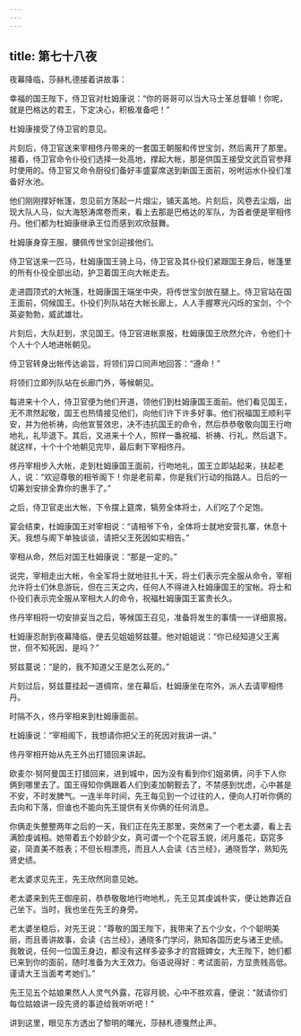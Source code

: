 ```yaml
---
---
---
```

title: 第七十八夜
---






夜幕降临，莎赫札德接着讲故事：





幸福的国王陛下，侍卫官对杜姆康说：“你的哥哥可以当大马士革总督嘛！你呢，就是巴格达的君王，下定决心，积极准备吧！”

杜姆康接受了侍卫官的意见。

片刻后，侍卫官送来宰相佟丹带来的一套国王朝服和传世宝剑，然后离开了那里。接着，侍卫官命令仆役们选择一处高地，撑起大帐，那是供国王接受文武百官参拜时使用的。侍卫官又命令厨役们备好丰盛宴席送到新国王面前，吩咐运水仆役们准备好水池。

他们刚刚撑好帐篷，忽见前方荡起一片烟尘，铺天盖地。片刻后，风卷去尘烟，出现大队人马，似大海怒涛席卷而来，看上去那是巴格达的军队，为首者便是宰相佟丹。他们都为杜姆康继承王位而感到欢欣鼓舞。

杜姆康身穿王服，腰佩传世宝剑迎接他们。

侍卫官送来一匹马，杜姆康国王骑上马，侍卫官及其仆役们紧跟国王身后，帐篷里的所有仆役全部出动，护卫着国王向大帐走去。

走进圆顶式的大帐篷，杜姆康国王端坐中央，将传世宝剑放在腿上。侍卫官站在国王面前，伺候国王。仆役们列队站在大帐长廊上，人人手握寒光闪烁的宝剑，个个英姿勃勃，威武雄壮。

片刻后，大队赶到，求见国王。侍卫官进帐禀报，杜姆康国王欣然允许，令他们十个人十个人地进帐朝见。

侍卫官转身出帐传达谕旨，将领们异口同声地回答：“遵命！”

将领们立即列队站在长廊门外，等候朝见。

每进来十个人，侍卫官便为他们开道，领他们到杜姆康国王面前。他们看见国王，无不肃然起敬，国王也热情接见他们，向他们许下许多好事。他们祝福国王顺利平安，并为他祈祷，向他宣誓效忠，决不违抗国王的命令，然后恭恭敬敬向国王行吻地礼，礼毕退下。其后，又进来十个人，照样一番祝福、祈祷、行礼，然后退下。就这样，十个十个地朝见完毕，最后剩下宰相佟丹。

佟丹宰相步入大帐，走到杜姆康国王面前，行吻地礼，国王立即站起来，扶起老人，说：“欢迎尊敬的相爷阁下！你是老前辈，你是我们行动的指路人。日后的一切筹划安排全靠你的惠手了。”

之后，侍卫官走出大帐，下令摆上筵席，犒劳全体将士，人们吃了个足饱。

宴会结束，杜姆康国王对宰相说：“请相爷下令，全体将士就地安营扎寨，休息十天。我想与阁下单独谈谈，请把父王死因如实相告。”

宰相从命，然后对国王杜姆康说：“那是一定的。”

说完，宰相走出大帐，令全军将士就地驻扎十天，将士们表示完全服从命令，宰相允许将士们休息游玩，但在三天之内，任何人不得进入杜姆康国王的宝帐。将士和仆役们表示完全服从宰相大人的命令，祝福杜姆康国王富贵长久。

佟丹宰相将一切安排妥当之后，等候国王召见，准备将发生的事情一一详细禀报。

杜姆康忍耐到夜幕降临，便去见姐姐努兹蔓。他对姐姐说：“你已经知道父王离世，但不知死因，是吗？”

努兹蔓说：“是的，我不知道父王是怎么死的。”

片刻过后，努兹蔓挂起一道绸帘，坐在幕后，杜姆康坐在帘外，派人去请宰相佟丹。

时隔不久，佟丹宰相来到杜姆康面前。

杜姆康说：“宰相阁下，我想请你把父王的死因对我讲一讲。”

佟丹宰相开始从先王外出打猎回来讲起。





欧麦尔·努阿曼国王打猎回来，进到城中，因为没有看到你们姐弟俩，问手下人你俩到哪里去了。国王得知你俩跟着人们到麦加朝觐去了，不禁感到忧虑，心中甚是不安，不时发脾气。一连半年时间，先王每见到一个过往的人，便向人打听你俩的去向和下落，但谁也不能向先王提供有关你俩的任何消息。

你俩走失整整两年之后的一天，我们正在先王那里，突然来了一个老太婆，看上去满脸虔诚相。她带着五个妙龄少女，真可谓一个个花容玉貌，闭月羞花，窈窕多姿，简直美不胜表；不但长相漂亮，而且人人会读《古兰经》，通晓哲学，熟知先贤史绩。

老太婆求见先王，先王欣然同意见她。

老太婆来到先王御座前，恭恭敬敬地行吻地札，先王见其虔诚朴实，便让她靠近自己坐下。当时，我也坐在先王的身旁。

老太婆坐稳后，对先王说：“尊敬的国王陛下，我带来了五个少女，个个聪明美丽，而且善讲故事，会读《古兰经》，通晓多门学问，熟知各国历史与诸王史绩。我敢说，任何一位国王身边，都没有这样多姿多才的宫娥婢女，大王陛下，她们都已来到你的面前，随时准备为大王效力。俗语说得好：考试面前，方显贵贱高低。谨请大王当面考考她们。”

先王见五个姑娘果然人人灵气外露，花容月貌，心中不胜欢喜，便说：“就请你们每位姑娘讲一段先贤的事迹给我听听吧！”





讲到这里，眼见东方透出了黎明的曙光，莎赫札德戛然止声。
